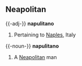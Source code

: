 ==Neapolitan==
{{-adj-}}
'''napulitano''' 
# Pertaining to [[Naples]], Italy

{{-noun-}}
'''napulitano''' {{m}}
# A [[Neapolitan]] man